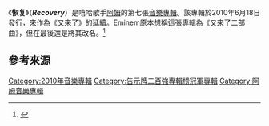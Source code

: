 {{Infobox album
| Name        = 恢复<br />''Recovery''
| Type        = studio
| Artist      = [[Eminem|Eminem]]
| Cover       = 
| Released    = 2010年6月18日
| Recorded    = 2009年－2010年
| Genre       = [[嘻哈音樂|嘻哈音樂]]
| Length      = 77分40秒
| Label       = Aftermath, Interscope, Shady
| Producer    = [[德瑞医生|德瑞医生]]、[[Eminem|Eminem]]
| Last album  = [[又來了|又來了]]<br />（2009年）
| This album  = '''恢复'''<br />（2010年）
| Next album  = [[超級大痞子⼆部曲|超級大痞子⼆部曲]]<br />（2013年）
}}

《'''恢复'''》（'''''Recovery'''''）是嘻哈歌手[[阿姆|阿姆]]的第七張[[音樂專輯|音樂專輯]]。該專輯於2010年6月18日發行，來作為《[[又來了|又來了]]》的延續。Eminem原本想稱這張專輯為《又來了二部曲》，但在最後還是將其改名。<ref>{{cite news |first= Danielle |last= Harling |title= Eminem Announces Album Name Change Via Twitter |url= http://hiphopdx.com/news/id.11038/title.eminem-announces-album-name-change-via-twitter |publisher= HipHopDX |date= 2010-04-14 |accessdate= 2016-11-02 |archive-date= 2016-11-04 |archive-url= https://web.archive.org/web/20161104000806/http://hiphopdx.com/news/id.11038/title.eminem-announces-album-name-change-via-twitter |dead-url= no }}</ref>
==參考來源==
{{reflist}}
{{音樂小作品}}

[[Category:2010年音樂專輯|Category:2010年音樂專輯]]
[[Category:告示牌二百強專輯榜冠軍專輯|Category:告示牌二百強專輯榜冠軍專輯]]
[[Category:阿姆音樂專輯|Category:阿姆音樂專輯]]